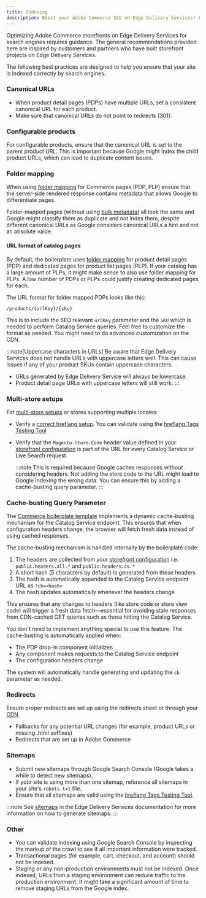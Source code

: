 ```yaml
---
title: Indexing
description: Boost your Adobe Commerce SEO on Edge Delivery Services! Follow our guidelines on data layers, canonical URLs, redirects, and sitemaps.
---
```



Optimizing Adobe Commerce storefronts on Edge Delivery Services for search engines requires guidance. The general recommendations provided here are inspired by customers and partners who have built storefront projects on Edge Delivery Services.

The following best practices are designed to help you ensure that your site is indexed correctly by search engines.

### Canonical URLs

- When product detail pages (PDPs) have multiple URLs, set a consistent canonical URL for each product.
- Make sure that canonical URLs do not point to redirects (301).

### Configurable products

For configurable products, ensure that the canonical URL is set to the parent product URL. This is important because Google might index the child product URLs, which can lead to duplicate content issues.

### Folder mapping

When using [folder mapping](https://www.aem.live/developer/folder-mapping) for Commerce pages (PDP, PLP) ensure that the server-side rendered response contains metadata that allows Google to differentiate pages.

Folder-mapped pages (without using [bulk metadata](https://www.aem.live/docs/bulk-metadata)) all look the same and Google might classify them as duplicate and not index them, despite different canonical URLs as Google considers canonical URLs a hint and not an absolute value.

#### URL format of catalog pages

By default, the boilerplate uses [folder mapping](https://www.aem.live/developer/folder-mapping) for product detail pages (PDP) and dedicated pages for product list pages (PLP). If your catalog has a large amount of PLPs, it might make sense to also use folder mapping for PLPs. A low number of PDPs or PLPs could justify creating dedicated pages for each.

The URL format for folder mapped PDPs looks like this:

```plaintext
/products/{urlKey}/{sku}
```

This is to include the SEO relevant `urlKey` parameter and the `SKU` which is needed to perform Catalog Service queries. Feel free to customize the format as needed. You might need to do advanced customization on the CDN.

:::note[Uppercase characters in URLs]
Be aware that Edge Delivery Services does not handle URLs with uppercase letters well. This can cause issues if any of your product SKUs contain uppercase characters.

- URLs generated by Edge Delivery Service will always be lowercase.
- Product detail page URLs with uppercase letters will still work.
  :::

### Multi-store setups

For [multi-store setups](/merchants/get-started/multistore) or stores supporting multiple locales:

- Verify a [correct hreflang setup](https://www.aem.live/developer/sitemap#specifying-the-primary-language-manually). You can validate using the [hreflang Tags Testing Tool](https://technicalseo.com/tools/hreflang/)

- Verify that the `Magento-Store-Code` header value defined in your [storefront configuration](/setup/configuration/commerce-configuration/) is part of the URL for every Catalog Service or Live Search request.

  :::note
  This is required because Google caches responses without considering headers. Not adding the store code to the URL might lead to Google indexing the wrong data. You can ensure this by adding a cache-busting query parameter.
  :::

### Cache-busting Query Parameter

The [Commerce boilerplate template](https://github.com/hlxsites/aem-boilerplate-commerce/tree/main) implements a dynamic cache-busting mechanism for the Catalog Service endpoint. This ensures that when configuration headers change, the browser will fetch fresh data instead of using cached responses.

The cache-busting mechanism is handled internally by the boilerplate code:

1. The headers are collected from your [storefront configuration](/setup/configuration/commerce-configuration/) i.e. `public.headers.all.*` and `public.headers.cs.*`
2. A short hash (5 characters by default) is generated from these headers
3. The hash is automatically appended to the Catalog Service endpoint URL as `?cb=<hash>`
4. The hash updates automatically whenever the headers change

This ensures that any changes to headers (like store code or store view code) will trigger a fresh data fetch—essential for avoiding stale responses from CDN-cached GET queries such as those hitting the Catalog Service.

You don't need to implement anything special to use this feature. The cache-busting is automatically applied when:

- The PDP drop-in component initializes
- Any component makes requests to the Catalog Service endpoint
- The configuration headers change

The system will automatically handle generating and updating the `cb` parameter as needed.

### Redirects

Ensure proper redirects are set up using the redirects sheet or through your [CDN](/setup/configuration/content-delivery-network/).

- Fallbacks for any potential URL changes (for example, product URLs or missing .html suffixes)
- Redirects that are set up in Adobe Commerce

### Sitemaps

- Submit new sitemaps through Google Search Console (Google takes a while to detect new sitemaps).
- If your site is using more than one sitemap, reference all sitemaps in your site's `robots.txt` file.
- Ensure that all sitemaps are valid using the [hreflang Tags Testing Tool](https://technicalseo.com/tools/hreflang/).

:::note
See [sitemaps](https://www.aem.live/developer/sitemap) in the Edge Delivery Services documentation for more information on how to generate sitemaps.
:::

### Other

- You can validate indexing using Google Search Console by inspecting the markup of the crawl to see if all important information were tracked.
- Transactional pages (for example, cart, checkout, and account) should not be indexed.
- Staging or any non-production environments must not be indexed. Once indexed, URLs from a staging environment can reduce traffic to the production environment. It might take a significant amount of time to remove staging URLs from the Google index.
